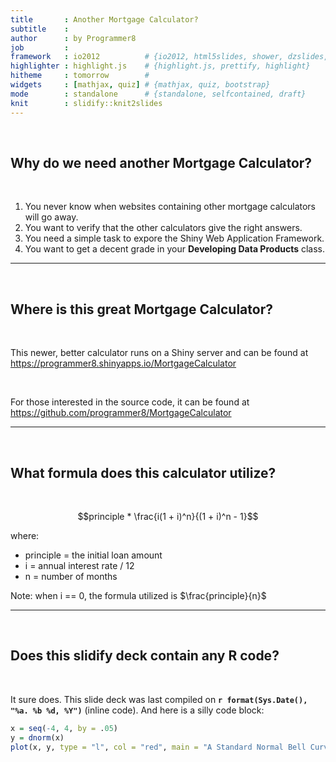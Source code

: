 ---
title       : Another Mortgage Calculator?
subtitle    : 
author      : by Programmer8
job         : 
framework   : io2012          # {io2012, html5slides, shower, dzslides, ...}
highlighter : highlight.js    # {highlight.js, prettify, highlight}
hitheme     : tomorrow        # 
widgets     : [mathjax, quiz] # {mathjax, quiz, bootstrap}
mode        : standalone      # {standalone, selfcontained, draft}
knit        : slidify::knit2slides
---

</br>

## Why do we need another Mortgage Calculator?

</br>

1. You never know when websites containing other mortgage calculators will go away.
2. You want to verify that the other calculators give the right answers.
3. You need a simple task to expore the Shiny Web Application Framework.
4. You want to get a decent grade in your **Developing Data Products** class.


---

</br>

## Where is this great Mortgage Calculator?

</br>

This newer, better calculator runs on a Shiny server and can be found at  
[https://programmer8.shinyapps.io/MortgageCalculator](https://programmer8.shinyapps.io/MortgageCalculator)

</br>

For those interested in the source code, it can be found at  
[https://github.com/programmer8/MortgageCalculator](https://github.com/programmer8/MortgageCalculator)

---

</br>

## What formula does this calculator utilize?

</br>

$$principle * \frac{i(1 + i)^n}{(1 + i)^n - 1}$$

where:

- principle = the initial loan amount
- i = annual interest rate / 12
- n = number of months

Note: when i == 0, the formula utilized is $\frac{principle}{n}$

---

</br>

## Does this slidify deck contain any R code?

</br>

It sure does.  This slide deck was last compiled on **`r format(Sys.Date(), "%a. %b %d, %Y")`** 
(inline code). And here is a silly code block:

``` {r, fig.height = 4}
x = seq(-4, 4, by = .05)
y = dnorm(x)
plot(x, y, type = "l", col = "red", main = "A Standard Normal Bell Curve")
```

